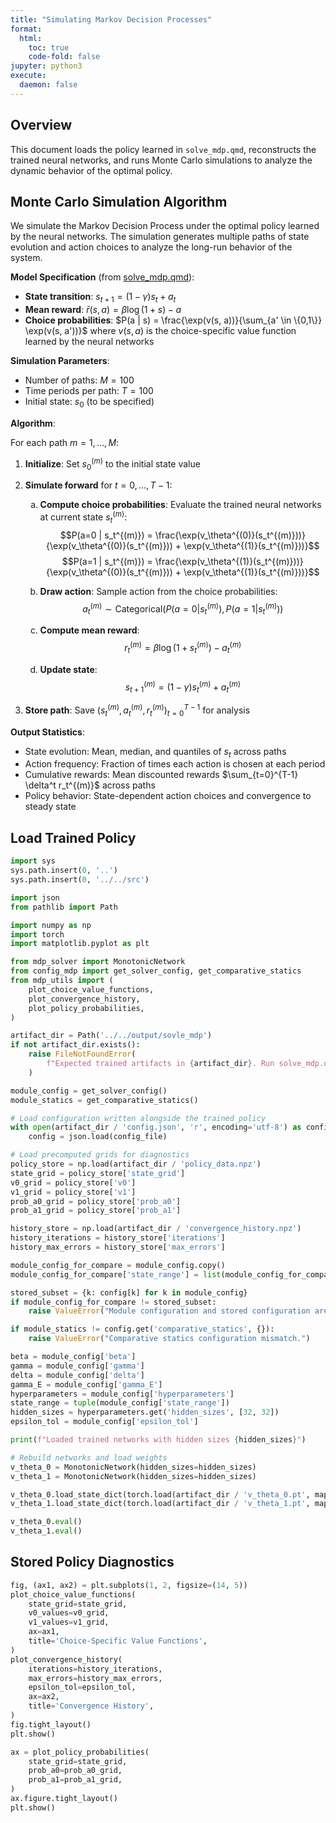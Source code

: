 ```yaml
---
title: "Simulating Markov Decision Processes"
format:
  html:
    toc: true
    code-fold: false
jupyter: python3
execute:
  daemon: false
---
```


## Overview

This document loads the policy learned in `solve_mdp.qmd`, reconstructs the trained neural
networks, and runs Monte Carlo simulations to analyze the dynamic behavior of the optimal policy.

## Monte Carlo Simulation Algorithm

We simulate the Markov Decision Process under the optimal policy learned by the neural networks. The simulation generates multiple paths of state evolution and action choices to analyze the long-run behavior of the system.

**Model Specification** (from [solve_mdp.qmd](../solve_mdp/solve_mdp.qmd)):

- **State transition**: $s_{t+1} = (1 - \gamma) s_t + a_t$
- **Mean reward**: $\bar{r}(s, a) = \beta \log(1 + s) - a$
- **Choice probabilities**: $P(a | s) = \frac{\exp(v(s, a))}{\sum_{a' \in \{0,1\}} \exp(v(s, a'))}$
  where $v(s, a)$ is the choice-specific value function learned by the neural networks

**Simulation Parameters**:

- Number of paths: $M = 100$
- Time periods per path: $T = 100$
- Initial state: $s_0$ (to be specified)

**Algorithm**:

For each path $m = 1, \ldots, M$:

1. **Initialize**: Set $s_0^{(m)}$ to the initial state value

2. **Simulate forward** for $t = 0, \ldots, T-1$:

   a. **Compute choice probabilities**: Evaluate the trained neural networks at current state $s_t^{(m)}$:
      $$P(a=0 | s_t^{(m)}) = \frac{\exp(v_\theta^{(0)}(s_t^{(m)}))}{\exp(v_\theta^{(0)}(s_t^{(m)})) + \exp(v_\theta^{(1)}(s_t^{(m)}))}$$
      $$P(a=1 | s_t^{(m)}) = \frac{\exp(v_\theta^{(1)}(s_t^{(m)}))}{\exp(v_\theta^{(0)}(s_t^{(m)})) + \exp(v_\theta^{(1)}(s_t^{(m)}))}$$

   b. **Draw action**: Sample action from the choice probabilities:
      $$a_t^{(m)} \sim \text{Categorical}(P(a=0 | s_t^{(m)}), P(a=1 | s_t^{(m)}))$$

   c. **Compute mean reward**:
      $$r_t^{(m)} = \beta \log(1 + s_t^{(m)}) - a_t^{(m)}$$

   d. **Update state**:
      $$s_{t+1}^{(m)} = (1 - \gamma) s_t^{(m)} + a_t^{(m)}$$

3. **Store path**: Save $(s_t^{(m)}, a_t^{(m)}, r_t^{(m)})_{t=0}^{T-1}$ for analysis

**Output Statistics**:

- State evolution: Mean, median, and quantiles of $s_t$ across paths
- Action frequency: Fraction of times each action is chosen at each period
- Cumulative rewards: Mean discounted rewards $\sum_{t=0}^{T-1} \delta^t r_t^{(m)}$ across paths
- Policy behavior: State-dependent action choices and convergence to steady state

## Load Trained Policy

```python
import sys
sys.path.insert(0, '..')
sys.path.insert(0, '../../src')

import json
from pathlib import Path

import numpy as np
import torch
import matplotlib.pyplot as plt

from mdp_solver import MonotonicNetwork
from config_mdp import get_solver_config, get_comparative_statics
from mdp_utils import (
    plot_choice_value_functions,
    plot_convergence_history,
    plot_policy_probabilities,
)

artifact_dir = Path('../../output/sovle_mdp')
if not artifact_dir.exists():
    raise FileNotFoundError(
        f"Expected trained artifacts in {artifact_dir}. Run solve_mdp.qmd first."
    )

module_config = get_solver_config()
module_statics = get_comparative_statics()

# Load configuration written alongside the trained policy
with open(artifact_dir / 'config.json', 'r', encoding='utf-8') as config_file:
    config = json.load(config_file)

# Load precomputed grids for diagnostics
policy_store = np.load(artifact_dir / 'policy_data.npz')
state_grid = policy_store['state_grid']
v0_grid = policy_store['v0']
v1_grid = policy_store['v1']
prob_a0_grid = policy_store['prob_a0']
prob_a1_grid = policy_store['prob_a1']

history_store = np.load(artifact_dir / 'convergence_history.npz')
history_iterations = history_store['iterations']
history_max_errors = history_store['max_errors']

module_config_for_compare = module_config.copy()
module_config_for_compare['state_range'] = list(module_config_for_compare['state_range'])

stored_subset = {k: config[k] for k in module_config}
if module_config_for_compare != stored_subset:
    raise ValueError("Module configuration and stored configuration are inconsistent.")

if module_statics != config.get('comparative_statics', {}):
    raise ValueError("Comparative statics configuration mismatch.")

beta = module_config['beta']
gamma = module_config['gamma']
delta = module_config['delta']
gamma_E = module_config['gamma_E']
hyperparameters = module_config['hyperparameters']
state_range = tuple(module_config['state_range'])
hidden_sizes = hyperparameters.get('hidden_sizes', [32, 32])
epsilon_tol = module_config['epsilon_tol']

print(f"Loaded trained networks with hidden sizes {hidden_sizes}")

# Rebuild networks and load weights
v_theta_0 = MonotonicNetwork(hidden_sizes=hidden_sizes)
v_theta_1 = MonotonicNetwork(hidden_sizes=hidden_sizes)

v_theta_0.load_state_dict(torch.load(artifact_dir / 'v_theta_0.pt', map_location='cpu'))
v_theta_1.load_state_dict(torch.load(artifact_dir / 'v_theta_1.pt', map_location='cpu'))

v_theta_0.eval()
v_theta_1.eval()
```

## Stored Policy Diagnostics

```python
fig, (ax1, ax2) = plt.subplots(1, 2, figsize=(14, 5))
plot_choice_value_functions(
    state_grid=state_grid,
    v0_values=v0_grid,
    v1_values=v1_grid,
    ax=ax1,
    title='Choice-Specific Value Functions',
)
plot_convergence_history(
    iterations=history_iterations,
    max_errors=history_max_errors,
    epsilon_tol=epsilon_tol,
    ax=ax2,
    title='Convergence History',
)
fig.tight_layout()
plt.show()
```

```python
ax = plot_policy_probabilities(
    state_grid=state_grid,
    prob_a0=prob_a0_grid,
    prob_a1=prob_a1_grid,
)
ax.figure.tight_layout()
plt.show()
```
